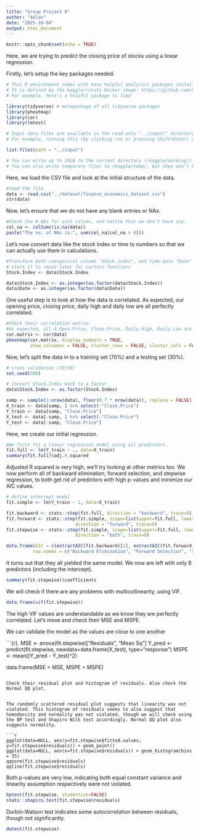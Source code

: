 ---
title: "Group Project 0"
author: "Adlan"
date: "2025-10-04"
output: html_document
---

```{r setup, include=FALSE}
knitr::opts_chunk$set(echo = TRUE)
```

Here, we are trying to predict the closing price of stocks using a linear regression.

Firstly, let's setup the key packages needed.

```{r}
# This R environment comes with many helpful analytics packages installed
# It is defined by the kaggle/rstats Docker image: https://github.com/kaggle/docker-rstats
# For example, here's a helpful package to load

library(tidyverse) # metapackage of all tidyverse packages
library(pheatmap)
library(car)
library(lmtest)

# Input data files are available in the read-only "../input/" directory
# For example, running this (by clicking run or pressing Shift+Enter) will list all files under the input directory

list.files(path = "../input")

# You can write up to 20GB to the current directory (/kaggle/working/) that gets preserved as output when you create a version using "Save & Run All" 
# You can also write temporary files to /kaggle/temp/, but they won't be saved outside of the current session
```

Here, we load the CSV file and look at the initial structure of the data.

```{r}
#read the file 
data <- read.csv("../dataset/finance_economics_dataset.csv")
str(data)
```

Now, let's ensure that we do not have any blank entries or NAs.

```{r}
#Check the # NAs for each column, and notice that we don't have any.
col_na <- colSums(is.na(data))
paste("The no. of NAs is:", sum(col_na[col_na > 0]))
```

Let's now convert data like the stock index or time to numbers so that we can actually use them in calculations.

```{r}
#Transform both categorical column "Stock.index", and time-data "Date" to integer
# store it to reuse later for certain functions
Stock.Index <- data$Stock.Index

data$Stock.Index <- as.integer(as.factor(data$Stock.Index))
data$Date <- as.integer(as.factor(data$Date))
```

One useful step is to look at how the data is correlated. As expected, our opening price, closing price, daily high and daily low are all perfectly correlated.

```{r}
#Check their correlation matrix:
#As expected, all 4 Open.Price, Close.Price, Daily.High, Daily.Low are all (perfectly) positively correlated with one another.
cor.matrix <- cor(data)
pheatmap(cor.matrix, display_numbers = TRUE,
         show_colnames = FALSE, cluster_rows = FALSE, cluster_cols = FALSE)

```

Now, let's split the data in to a training set (70%) and a testing set (30%).

```{r}
# cross validation (70/30)
set.seed(500)

# convert Stock.Index back to a factor
data$Stock.Index <- as.factor(Stock.Index)

samp <- sample(1:nrow(data), floor(0.7 * nrow(data)), replace = FALSE)
X_train <- data[samp, ] %>% select(-"Close.Price")
Y_train <- data[samp, "Close.Price"]
X_test <- data[-samp, ] %>% select(-"Close.Price")
Y_test <- data[-samp, "Close.Price"]
```

Here, we create our initial regression. 

```{r}
#We first fit a linear regression model using all predictors.
fit.full <- lm(Y_train ~ ., data=X_train)
summary(fit.full)$adj.r.squared
```

Adjusted R squared is very high, we'll try looking at other metrics too. We now perform all of backward elimination, forward selection, and stepwise regression, to both get rid of predictors with high p-values and minimize our AIC values.

```{r}
# define intercept model
fit.simple <- lm(Y_train ~ 1, data=X_train)

fit.backward <- stats::step(fit.full, direction = "backward", trace=0)
fit.forward <- stats::step(fit.simple, scope=list(upper=fit.full, lower=fit.simple),
                          direction = "forward", trace=0)
fit.stepwise <- stats::step(fit.simple, scope=list(upper=fit.full, lower=fit.simple),
                          direction = "both", trace=0)

data.frame(AIC = c(extractAIC(fit.backward)[2], extractAIC(fit.forward)[2], extractAIC(fit.stepwise)[2]),
          row.names = c("Backward Elimination", "Forward Selection", "Stepwise Regression"))
```

It turns out that they all yielded the same model. We now are left with only 8 predictors (including the intercept).

```{r}
summary(fit.stepwise)$coefficients
```

We will check if there are any problems with multicollinearity, using VIF.

```{r}
data.frame(vif(fit.stepwise))
```

The high VIF values are understandable as we know they are perfectly correlated. Let's move and check their MSE and MSPE.

We can validate the model as the values are close to one another

```{r}.
MSE <- anova(fit.stepwise)["Residuals", "Mean Sq"]
Y_pred <- predict(fit.stepwise, newdata=data.frame(X_test), type="response")
MSPE <- mean((Y_pred - Y_test)^2)

data.frame(MSE = MSE, MSPE = MSPE)
```

Check their residual plot and histogram of residuals. Also check the Normal QQ plot.


The randomly scattered residual plot suggests that linearity was not violated. This histogram of residuals seems to also suggest that homodascity and normality was not violated, though we will check using the BP test and Shapiro Wilk test accordingly. Normal QQ plot also suggests normality.

```{r}
ggplot(data=NULL, aes(x=fit.stepwise$fitted.values, y=fit.stepwise$residuals)) + geom_point()
ggplot(data=NULL, aes(x=fit.stepwise$residuals)) + geom_histogram(bins = 35)
qqnorm(fit.stepwise$residuals)
qqline(fit.stepwise$residuals)
```

Both p-values are very low, indicating both equal constant variance and linearity assumption respectively were not violated.

```{r}
bptest(fit.stepwise, studentize=FALSE)
stats::shapiro.test(fit.stepwise$residuals)
```

Durbin-Watson test indicates some autocorrelation between residuals, though not significantly.

```{r}
dwtest(fit.stepwise)
```

